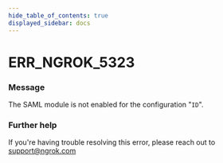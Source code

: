 ```yaml
---
hide_table_of_contents: true
displayed_sidebar: docs
---
```



# ERR_NGROK_5323

### Message

The SAML module is not enabled for the configuration "`ID`".

### Further help

If you're having trouble resolving this error, please reach out to [support@ngrok.com](mailto:support@ngrok.com?subject=Help%20with%20ERR_NGROK_5323)

<ErrorDetails error="err_ngrok_5323" />
